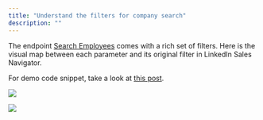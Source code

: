 ```yaml
---
title: "Understand the filters for company search"
description: ""
---
```


The endpoint <a href="https://rapidapi.com/freshdata-freshdata-default/api/fresh-linkedin-profile-data/playground/apiendpoint_f015adcb-0126-4ca6-8260-9912c1b9da5a" target="_blank">Search Employees</a> comes with a rich set of filters. Here is the visual map between each parameter and its original filter in LinkedIn Sales Navigator. 

For demo code snippet, take a look at [this post](/tutorial/howto-search-companies).

![](/images/company-search1.jpg)

![](/images/company-search2.jpg)
